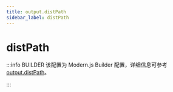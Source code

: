 ```yaml
---
title: output.distPath
sidebar_label: distPath
---
```

# distPath

:::info BUILDER
该配置为 Modern.js Builder 配置，详细信息可参考 [output.distPath](https://modernjs.dev/builder/api/config-output.html#output-distpath)。

:::


<Main />
